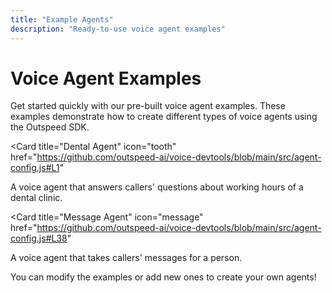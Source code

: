 ```yaml
---
title: "Example Agents"
description: "Ready-to-use voice agent examples"
---
```


# Voice Agent Examples

Get started quickly with our pre-built voice agent examples. These examples demonstrate how to create different types of voice agents using the Outspeed SDK.

<Card
  title="Dental Agent"
  icon="tooth"
  href="https://github.com/outspeed-ai/voice-devtools/blob/main/src/agent-config.js#L1"
>
  A voice agent that answers callers' questions about working hours of a dental clinic.
</Card>

<Card
  title="Message Agent"
  icon="message"
  href="https://github.com/outspeed-ai/voice-devtools/blob/main/src/agent-config.js#L38"
>
  A voice agent that takes callers' messages for a person.
</Card>

You can modify the examples or add new ones to create your own agents!